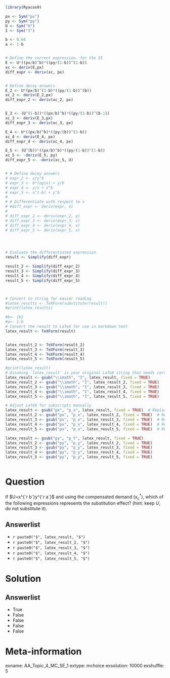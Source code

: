 ```r
library(Ryacas0)

px <- Sym("px")
py <- Sym("py")
U <- Sym("U")
I <- Sym("I")

b <- 0.64
a <- 1-b


# Define the correct expression. for the IE 
E <- U*((px/b)^b)*((py/(1-b))^(1-b))
xc <- deriv(E,px)
diff_expr <- deriv(xc, px)


# Define decoy answers 
E_2 <- U*(px/b)^(1-b)*((py/(1-b))^(b))
xc_2 <- deriv(E_2,px)
diff_expr_2 <- deriv(xc_2, px)


E_3 <- (U^(1-b))*((px/b)^b)*((py/(1-b))^(b-1))
xc_3 <- deriv(E_3,px)
diff_expr_3 <- deriv(xc_3, px)

E_4 <- U*((px/b)^b)*((py/(b))^(1-b))
xc_4 <- deriv(E_4, px)
diff_expr_4 <- deriv(xc_4, px)

E_5 <- (U^(b))*((px/b)^b)*((py/(1-b))^(1-b))
xc_5 <- -deriv(E_5, py)
diff_expr_5 <- -deriv(xc_5, U)


# # Define decoy answers 
# expr_2 <- x/y^b
# expr_3 <- b*log(x) + y/b
# expr_4 <- y/x + x^b
# expr_5 <- x^(-b) + y^b
# 
# # Differentiate with respect to x
# #diff_expr <- deriv(expr, x)
# 
# diff_expr_2 <- deriv(expr_2, y)
# diff_expr_3 <- deriv(expr_3, x)
# diff_expr_4 <- deriv(expr_4, x)
# diff_expr_5 <- deriv(expr_5, x)




# Evaluate the differentiated expression
result <- Simplify(diff_expr)

result_2 <- Simplify(diff_expr_2)
result_3 <- Simplify(diff_expr_3)
result_4 <- Simplify(diff_expr_4)
result_5 <- Simplify(diff_expr_5)



# Convert to string for easier reading
#latex_results <- TeXForm(substitute(result))
#print(latex_results)

#b<- {b}
#a<- 1-b
# Convert the result to LaTeX for use in markdown text
latex_result <- TeXForm(result)


latex_result_2 <- TeXForm(result_2)
latex_result_3 <- TeXForm(result_3)
latex_result_4 <- TeXForm(result_4)
latex_result_5 <- TeXForm(result_5)

#print(latex_result)
# Assuming `latex_result` is your original LaTeX string that needs correction
latex_result <- gsub("\\imath", "I", latex_result, fixed = TRUE)
latex_result_2 <- gsub("\\imath", "I", latex_result_2, fixed = TRUE)
latex_result_3 <- gsub("\\imath", "I", latex_result_3, fixed = TRUE)
latex_result_4 <- gsub("\\imath", "I", latex_result_4, fixed = TRUE)
latex_result_5 <- gsub("\\imath", "I", latex_result_5, fixed = TRUE)

# Adjust LaTeX for subscripts manually
latex_result <- gsub("px", "p_x", latex_result, fixed = TRUE)  # Replace px with p_x in the LaTeX
latex_result_2 <- gsub("px", "p_x", latex_result_2, fixed = TRUE)  # Replace px with p_x  LaTeX
latex_result_3 <- gsub("px", "p_x", latex_result_3, fixed = TRUE)  # Replace px with p_x in LaTeX
latex_result_4 <- gsub("px", "p_x", latex_result_4, fixed = TRUE)  # Replace px with p_x in LaTeX
latex_result_5 <- gsub("px", "p_x", latex_result_5, fixed = TRUE)  # Replace px with p_x in LaTeX

latex_result <- gsub("py", "p_Y", latex_result, fixed = TRUE)  
latex_result_2 <- gsub("py", "p_y", latex_result_2, fixed = TRUE) 
latex_result_3 <- gsub("py", "p_y", latex_result_3, fixed = TRUE)  
latex_result_4 <- gsub("py", "p_y", latex_result_4, fixed = TRUE)  
latex_result_5 <- gsub("py", "p_y", latex_result_5, fixed = TRUE)  



```

Question
========
If $U=x^{`r b`}y^{`r a`}$ and using the compensated demand ($x^*_c$), which of the following expressions represents the substitution effect? (hint: keep $U$, do not substitute it).

Answerlist
----------
* `r paste0("$", latex_result, "$")`
* `r paste0("$", latex_result_2, "$")`
* `r paste0("$", latex_result_3, "$")`
* `r paste0("$", latex_result_4, "$")`
* `r paste0("$", latex_result_5, "$")`


Solution
================



Answerlist
----------
* True
* False
* False
* False
* False


Meta-information
================
exname: AA_Topic_4_MC_SE_1
extype: mchoice
exsolution: 10000
exshuffle: 5

